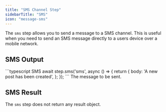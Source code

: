 ```yaml
---
title: "SMS Channel Step"
sidebarTitle: "SMS"
icon: "message-sms"
---
```


The `sms` step allows you to send a message to a SMS channel. This is useful when you need to send an SMS message directly to a users device over a mobile network.

## SMS Output

<RequestExample>
    ```typescript SMS
    await step.sms('sms', async () => {
        return {
            body: 'A new post has been created',
        };
    });
    ```
</RequestExample>

<ParamField path="body" type="string" required>
  The message to be sent.
</ParamField>

## SMS Result

The `sms` step does not return any result object.
